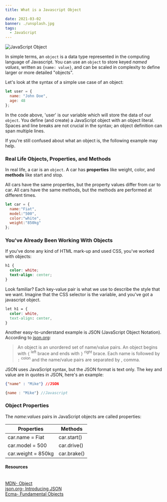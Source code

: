 ```yaml
---
title: What is a Javascript Object

date: 2021-03-02
banner: ./unsplash.jpg
tags:
  - JavaScript
---
```


![JavaScript Object](./unsplash.jpg)

In simple terms, an ```object``` is a data type represented in the computing language of Javascript. You can use an  ```object```  to store keyed <em>named values</em>, written as ```{name: value}```, and can be scaled in complexity to define larger or more detailed "objects".


Let's look at the syntax of a simple use case of an object: 


```javascript
let user = { 
  name: "John Doe",
  age: 48
};
```

In the code above, 'user' is our variable which will store the data of our ```object```. 
You define (and create) a JavaScript object with an object literal. Spaces and line breaks are not crucial in the syntax; an object definition can span multiple lines.

If you're still confused about what an object is, the following example may help. 


### Real Life Objects, Properties, and Methods

In real life, a car is an ```object```. A car has <strong>properties</strong> like weight, color, and <strong>methods</strong> like start and stop.

All cars have the same properties, but the property values differ from car to car. All cars have the same methods, but the methods are performed at different times.

```javascript
let car = {
  name:"Fiat",
  model:"500",
  color:"white",
  weight:"850kg"
};
```

### You've Already Been Working With Objects

If you've done any kind of HTML mark-up and used CSS, you've worked with objects:

```css
h1 {
  color: white;
  text-align: center;
}
```

Look familiar? Each key-value pair is what we use to describe the style that we want. Imagine that the CSS selector is the variable, and you've got a javascript object.

```css
let h1 = {
  color: white,
  text-align: center,
}
```

Another easy-to-understand example is JSON (JavaScript Object Notation). According to [json.org](https://www.json.org/json-en.html 'Introducing JSON'):

> An object is an unordered set of name/value pairs. An object begins with `{` <sup>left</sup> brace and ends with `}` <sup>right</sup> brace. Each name is followed by `:` <sup>colon</sup> and the name/value pairs are separated by , comma.

JSON uses JavaScript syntax, but the JSON format is text only. The key and value are in quotes in JSON, here's an example:

```json
{"name" : "Mike"} //JSON
```
```javascript
{name : "Mike"} //Javascript
```

### Object Properties

The <em>name:values</em> pairs in JavaScript objects are called properties:


<Table>
  <Thead>
      <Tr>
          <Th>
            Properties
          </Th>
          <Th>
            Methods
          </Th>
      </Tr>
    </Thead>
    <Tbody>
      <Tr>
          <Td>
         car.name = Fiat
          </Td>
          <Td>
          car.start()
          </Td>
      </Tr>
      <Tr>
          <Td>
          car.model = 500
          </Td>
          <Td>
          car.drive()
          </Td>
      </Tr>
      <Tr>
          <Td>
          car.weight = 850kg
          </Td>
          <Td>
          car.brake()
          </Td>
      </Tr>
    </Tbody>
</Table>
<Card>
<h4>Resources</h4>
<br />
<a className="footnote" href="https://developer.mozilla.org/en-US/docs/Web/JavaScript/Reference/Global_Objects/Object">MDN- Object</a><br />
<a className="footnote" href="https://www.json.org/json-en.html">json.org- Introducing JSON</a><br />
<a className="footnote" href="https://tc39.es/ecma262/#sec-fundamental-objects">Ecma- Fundamental Objects</a><br />

</Card>
